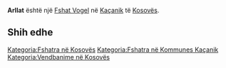 {{Fshat në Kosovës
 | Emri                = Arllat
| sqi_N_name = Arllat
| sqi_N_FULL_NAME_RO = Arllat
| sqi_N_FULL_NAME_ND_RO = Arllat
| sqi_N_SORT_NAME_RG = ARLLAT
| sqi_N_FULL_NAME_RG = Arllat
| sqi_N_FULL_NAME_ND_RG = Arllat
| sqi_V_name = Orlash
| sqi_V_FULL_NAME_RO = Orlash Arllati
| sqi_V_FULL_NAME_ND_RO = Orlash Arllati
| sqi_V_SORT_NAME_RG = ORLASH ARLLATI
| sqi_V_FULL_NAME_RG = Orlash Arllati
| sqi_V_FULL_NAME_ND_RG = Orlash Arllati
| srp_N_name = Orlate
| srp_N_FULL_NAME_RO = Orlate
| srp_N_FULL_NAME_ND_RO = Orlate
| srp_N_SORT_NAME_RG = ORLATE
| srp_N_FULL_NAME_RG = Orlate
| srp_N_FULL_NAME_ND_RG = Orlate
| srp_NS_name = Орлате
| srp_NS_FULL_NAME_RO = Орлате
| srp_NS_FULL_NAME_ND_RO = Орлате
| srp_NS_SORT_NAME_RG = ОРЛАТЕ
| srp_NS_FULL_NAME_RG = Орлате
| srp_NS_FULL_NAME_ND_RG = Орлате
| std_V_name = Orlat
| std_V_FULL_NAME_RO = Orlat Arlat Orlatti
| std_V_FULL_NAME_ND_RO = Orlat Arlat Orlatti
| std_V_SORT_NAME_RG = ORLAT ARLAT ORLATTI
| std_V_FULL_NAME_RG = Orlat Arlat Orlatti
| std_V_FULL_NAME_ND_RG = Orlat Arlat Orlatti

 | Emri (Rasa dhanore) = 
 | Figura              = 
 | Shteti              = Kosovo
 | Komuna              = Kaçanik
 | Kodi postar         = 
 | Sipërfaqja          = 

 | Popullsia           = 

 | Regj. i popullsisë  = 
 | Dend. e popullsisë  = 
 | Faqja zyrtare       = 
 <!--- Koordinatat ----> 
 | Gjerësia            = 42.551389
 | Gjatësia            = 20.835278
 | Lartësia            = 
}}
'''Arllat''' është një [[Fshat Vogel]] në [[Kaçanik]] të [[Kosovës]].

<!-- == Gjeografia == -->
<!-- == Historia == -->
<!-- == Demografia == -->
== Shih edhe ==
{{Komuna Kaçanik}}
{{Kosovo-Administrata-Cung}}

[[Kategoria:Fshatra në Kosovës]]
[[Kategoria:Fshatra në Kommunes Kaçanik]]
[[Kategoria:Vendbanime në Kosovës]]